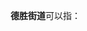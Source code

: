 '''德胜街道'''可以指：
{{PRC admin/disambig|11/01/02/010/000|22/02/04/001/000}}
{{disambig|cat=四字乡级行政区划消歧义}}